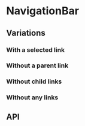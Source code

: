 
<Meta title="Components/NavigationBar" component={NavigationBar} />

# NavigationBar

<Canvas>
  <Story name="Base component">
    <NavigationBar
      parentLink={NavigationBarFixture.parentLink}
      childLinks={NavigationBarFixture.childLinks}
    />
  </Story>
</Canvas>

## Variations

### With a selected link

<Canvas>
  <Story name="With a selected link">
    <NavigationBar
      parentLink={NavigationBarFixture.parentLink}
      childLinks={NavigationBarFixture.childLinks}
      selectedUrl={NavigationBarFixture.selectedUrl}
    />
  </Story>
</Canvas>

### Without a parent link

<Canvas>
  <Story name="Without a parent link">
    <NavigationBar childLinks={NavigationBarFixture.childLinks} />
  </Story>
</Canvas>

### Without child links

<Canvas>
  <Story name="Without child links">
    <NavigationBar parentLink={NavigationBarFixture.parentLink} />
  </Story>
</Canvas>

### Without any links

<Canvas>
  <Story name="Without any links">
    <NavigationBar />
  </Story>
</Canvas>

## API

<ArgsTable of={NavigationBar} />
